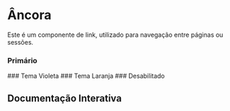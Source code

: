 

<Meta of={Story} />

# Âncora

Este é um componente de link, utilizado para navegação entre páginas ou sessões.

### Primário
<Canvas of={Story.Primary} />
### Tema Violeta
<Canvas of={Story.Violet} />
### Tema Laranja
<Canvas of={Story.Orange} />
### Desabilitado
<Canvas of={Story.Disabled} />

## Documentação Interativa
<Primary />
<Controls />